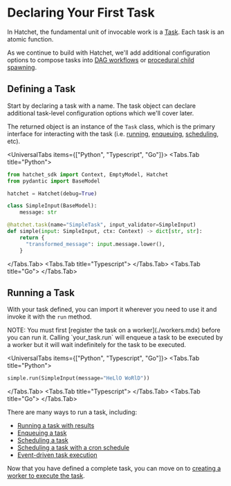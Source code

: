
# Declaring Your First Task

In Hatchet, the fundamental unit of invocable work is a [Task](#defining-a-task). Each task is an atomic function.

As we continue to build with Hatchet, we'll add additional configuration options to compose tasks into [DAG workflows](./dags.mdx) or [procedural child spawning](./child-spawning.mdx).

## Defining a Task

Start by declaring a task with a name. The task object can declare additional task-level configuration options which we'll cover later.

The returned object is an instance of the `Task` class, which is the primary interface for interacting with the task (i.e. [running](./run-with-results.mdx), [enqueuing](./run-no-wait.mdx), [scheduling](./scheduled-runs.mdx), etc).

<UniversalTabs items={["Python", "Typescript", "Go"]}>
  <Tabs.Tab title="Python">

```python
from hatchet_sdk import Context, EmptyModel, Hatchet
from pydantic import BaseModel

hatchet = Hatchet(debug=True)

class SimpleInput(BaseModel):
    message: str

@hatchet.task(name="SimpleTask", input_validator=SimpleInput)
def simple(input: SimpleInput, ctx: Context) -> dict[str, str]:
    return {
      "transformed_message": input.message.lower(),
    }
```

</Tabs.Tab>
<Tabs.Tab title="Typescript">
<Snippet src={snippets.typescript.simple.workflow} />
</Tabs.Tab>
<Tabs.Tab title="Go">
<Snippet src={snippets.go.workflows.simple} />
</Tabs.Tab>
</UniversalTabs>

## Running a Task

With your task defined, you can import it wherever you need to use it and invoke it with the `run` method.

<Callout type="warning">
  NOTE: You must first [register the task on a worker](./workers.mdx) before you
  can run it. Calling `your_task.run` will enqueue a task to be executed by a
  worker but it will wait indefinitely for the task to be executed.
</Callout>

<UniversalTabs items={["Python", "Typescript", "Go"]}>
  <Tabs.Tab title="Python">

```python
simple.run(SimpleInput(message="HeLlO WoRlD"))
```

</Tabs.Tab>
<Tabs.Tab title="Typescript">
<Snippet src={snippets.typescript.simple.run} />
</Tabs.Tab>
<Tabs.Tab title="Go">
<Snippet src={snippets.go.workflows.simple} />
</Tabs.Tab>
</UniversalTabs>

There are many ways to run a task, including:

- [Running a task with results](./run-with-results.mdx)
- [Enqueuing a task](./run-no-wait.mdx)
- [Scheduling a task](./scheduled-runs.mdx)
- [Scheduling a task with a cron schedule](./cron-runs.mdx)
- [Event-driven task execution](./run-on-event.mdx)

Now that you have defined a complete task, you can move on to [creating a worker to execute the task](./workers.mdx).
